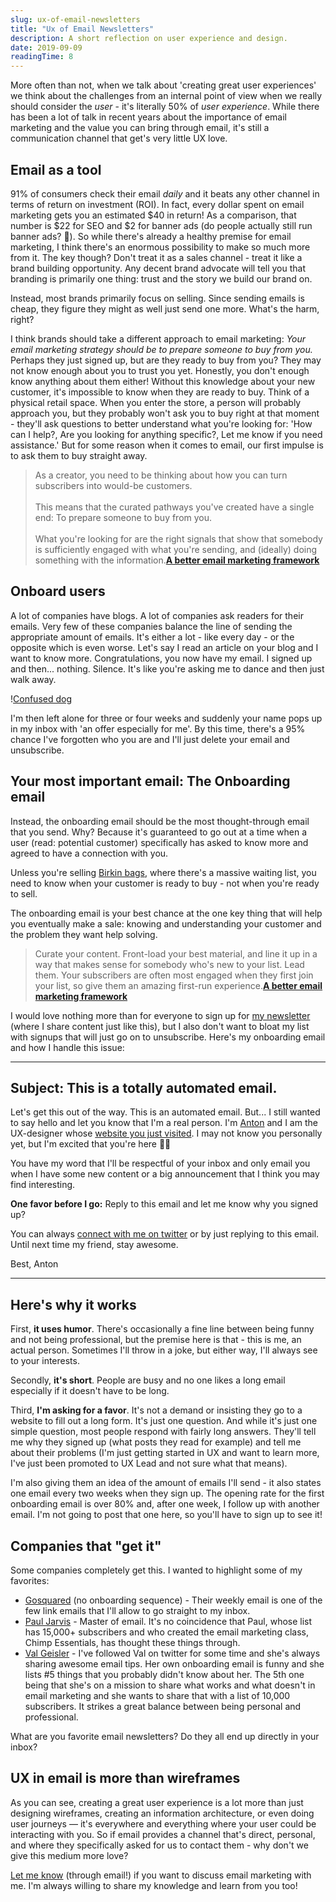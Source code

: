 ```yaml
---
slug: ux-of-email-newsletters
title: "Ux of Email Newsletters"
description: A short reflection on user experience and design.
date: 2019-09-09
readingTime: 8
---
```


More often than not, when we talk about 'creating great user experiences' we think about the challenges from an internal point of view when we really should consider the _user_ - it's literally 50% of _user experience_. While there has been a lot of talk in recent years about the importance of email marketing and the value you can bring through email, it's still a communication channel that get's very little UX love.

## Email as a tool

91% of consumers check their email _daily_ and it beats any other channel in terms of return on investment (ROI). In fact, every dollar spent on email marketing gets you an estimated $40 in return! As a comparison, that number is $22 for SEO and $2 for banner ads (do people actually still run banner ads? 🤔). So while there's already a healthy premise for email marketing, I think there's an enormous possibility to make so much more from it. The key though? Don't treat it as a sales channel - treat it like a brand building opportunity. Any decent brand advocate will tell you that branding is primarily one thing: trust and the story we build our brand on.

Instead, most brands primarily focus on selling. Since sending emails is cheap, they figure they might as well just send one more. What's the harm, right?

I think brands should take a different approach to email marketing: _Your email marketing strategy should be to prepare someone to buy from you._ Perhaps they just signed up, but are they ready to buy from you? They may not know enough about you to trust you yet. Honestly, you don't enough know anything about them either! Without this knowledge about your new customer, it's impossible to know when they are ready to buy. Think of a physical retail space. When you enter the store, a person will probably approach you, but they probably won't ask you to buy right at that moment - they'll ask questions to better understand what you're looking for: 'How can I help?, Are you looking for anything specific?, Let me know if you need assistance.' But for some reason when it comes to email, our first impulse is to ask them to buy straight away.

> As a creator, you need to be thinking about how you can turn subscribers into would-be customers.
> <br /><br />
> This means that the curated pathways you've created have a single end: To prepare someone to buy from you.
> <br /><br />
> What you're looking for are the right signals that show that somebody is sufficiently engaged with what you're sending, and (ideally) doing something with the information.**<a href="https://medium.com/@brennandunn/a-better-email-marketing-framework-for-2018-2d5f0cdecbab">A better email marketing framework</a>**

## Onboard users

A lot of companies have blogs. A lot of companies ask readers for their emails. Very few of these companies balance the line of sending the appropriate amount of emails. It's either a lot - like every day - or the opposite which is even worse. Let's say I read an article on your blog and I want to know more. Congratulations, you now have my email. I signed up and then... nothing. Silence. It's like you're asking me to dance and then just walk away.

!<a href="/images/articles/giphy-dog.gif">Confused dog</a>

I'm then left alone for three or four weeks and suddenly your name pops up in my inbox with 'an offer especially for me'. By this time, there's a 95% chance I've forgotten who you are and I'll just delete your email and unsubscribe.

## Your most important email: The Onboarding email

Instead, the onboarding email should be the most thought-through email that you send. Why? Because it's guaranteed to go out at a time when a user (read: potential customer) specifically has asked to know more and agreed to have a connection with you.

Unless you're selling <a href="https://en.wikipedia.org/wiki/Birkin_bag">Birkin bags</a>, where there's a massive waiting list, you need to know when your customer is ready to buy - not when you're ready to sell.

The onboarding email is your best chance at the one key thing that will help you eventually make a sale: knowing and understanding your customer and the problem they want help solving.

> Curate your content. Front-load your best material, and line it up in a way that makes sense for somebody who's new to your list. Lead them. Your subscribers are often most engaged when they first join your list, so give them an amazing first-run experience.**<a href="https://medium.com/@brennandunn/a-better-email-marketing-framework-for-2018-2d5f0cdecbab">A better email marketing framework</a>**

I would love nothing more than for everyone to sign up for <a href="/newsletter">my newsletter</a> (where I share content just like this), but I also don't want to bloat my list with signups that will just go on to unsubscribe. Here's my onboarding email and how I handle this issue:

---

## Subject: This is a totally automated email.

Let's get this out of the way. This is an automated email. But... I still wanted to say hello and let you know that I'm a real person. I'm <a href="https://antonsten.com/about">Anton</a> and I am the UX-designer whose <a href="https://antonsten.com/">website you just visited</a>. I may not know you personally yet, but I'm excited that you're here 💃🏼

You have my word that I'll be respectful of your inbox and only email you when I have some new content or a big announcement that I think you may find interesting.

**One favor before I go:**
Reply to this email and let me know why you signed up?

You can always <a href="https://twitter.com/antonsten">connect with me on twitter</a> or by just replying to this email. Until next time my friend, stay awesome.

Best,
Anton

---

## Here's why it works

First, **it uses humor**. There's occasionally a fine line between being funny and not being professional, but the premise here is that - this is me, an actual person. Sometimes I'll throw in a joke, but either way, I'll always see to your interests.

Secondly, **it's short**. People are busy and no one likes a long email especially if it doesn't have to be long.

Third, **I'm asking for a favor**. It's not a demand or insisting they go to a website to fill out a long form. It's just one question. And while it's just one simple question, most people respond with fairly long answers. They'll tell me why they signed up (what posts they read for example) and tell me about their problems (I'm just getting started in UX and want to learn more, I've just been promoted to UX Lead and not sure what that means).

I'm also giving them an idea of the amount of emails I'll send - it also states one email every two weeks when they sign up. The opening rate for the first onboarding email is over 80% and, after one week, I follow up with another email. I'm not going to post that one here, so you'll have to sign up to see it!

## Companies that "get it"

Some companies completely get this. I wanted to highlight some of my favorites:

- <a href="https://www.gosquared.com">Gosquared</a> (no onboarding sequence) - Their weekly email is one of the few link emails that I'll allow to go straight to my inbox.
- <a href="https://pjrvs.com">Paul Jarvis</a> - Master of email. It's no coincidence that Paul, whose list has 15,000+ subscribers and who created the email marketing class, Chimp Essentials, has thought these things through.
- <a href="https://www.valgeisler.com">Val Geisler</a> - I've followed Val on twitter for some time and she's always sharing awesome email tips. Her own onboarding email is funny and she lists #5 things that you probably didn't know about her. The 5th one being that she's on a mission to share what works and what doesn't in email marketing and she wants to share that with a list of 10,000 subscribers. It strikes a great balance between being personal and professional.

What are you favorite email newsletters? Do they all end up directly in your inbox?

## UX in email is more than wireframes

As you can see, creating a great user experience is a lot more than just designing wireframes, creating an information architecture, or even doing user journeys — it's everywhere and everything where your user could be interacting with you. So if email provides a channel that's direct, personal, and where they specifically asked for us to contact them - why don't we give this medium more love?

<a href="/contact">Let me know</a> (through email!) if you want to discuss email marketing with me. I'm always willing to share my knowledge and learn from you too!